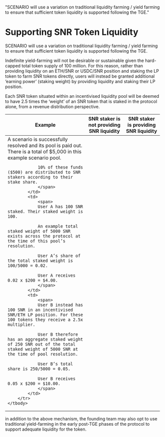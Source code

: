 
  "SCENARIO will use a variation on traditional liquidity farming / yield farming to ensure that sufficient token liquidity is supported following the TGE."

# Supporting SNR Token Liquidity

SCENARIO will use a variation on traditional liquidity farming / yield farming to ensure that sufficient token liquidity is supported following the TGE. 

Indefinite yield-farming will not be desirable or sustainable given the hard-capped total token supply of 100 million. For this reason, rather than providing liquidity on an ETH/SNR or USDC/SNR position and staking the LP token to farm SNR tokens directly, users will instead be granted additional ‘earning power’ (staking weight) by providing liquidity and staking their LP position. 

Each SNR token situated within an incentivised liquidity pool will be deemed to have 2.5 times the ‘weight’ of an SNR token that is staked in the protocol alone, from a revenue distribution perspective.

<table class="table-auto">
    <thead>
        <tr>
            <th>
                <span>Example</span>
            </th>
            <th>
                <span>
                    SNR staker <b class="text-emerald-500">is not</b> providing SNR liquidity
                </span>
            </th>
            <th>
                <span>
                    SNR staker <b class="text-emerald-500">is</b> providing SNR liquidity
                </span>
            </th>
        </tr>
    </thead>
    <tbody>
        <tr>
            <td>
                <span>
                A scenario is successfully resolved and its pool is paid out. There is a total of $5,000 in this example scenario pool.

                10% of these funds ($500) are distributed to SNR stakers according to their stake share.
                </span>
            </td>
            <td>
                <span>
                User A has 100 SNR staked. Their staked weight is 100.

                An example total staked weight of 5000 SNR exists across the protocol at the time of this pool’s resolution.

                User A’s share of the total staked weight is 100/5000 = 0.02.

                User A receives 0.02 x $200 = $4.00.
                </span>
            </td>
            <td>
                <span>
                User B instead has 100 SNR in an incentivised SNR/ETH LP position. For these 100 tokens they receive a 2.5x multiplier.

                User B therefore has an aggregate staked weight of 250 SNR out of the total staked weight of 5000 SNR at the time of pool resolution.

                User B’s total share is 250/5000 = 0.05.

                User B receives 0.05 x $200 = $10.00.
                </span>
            </td>
        </tr>
    </tbody>
</table>

<Note>in addition to the above mechanism, the founding team may also opt to use traditional yield-farming in the early post-TGE phases of the protocol to support adequate liquidity for the token.</Note>